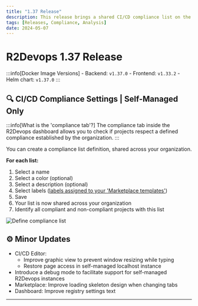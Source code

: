 ```yaml
---
title: "1.37 Release"
description: This release brings a shared CI/CD compliance list on the dashboard and many improvements.
tags: [Releases, Compliance, Analysis]
date: 2024-05-07
---
```


# R2Devops 1.37 Release



:::info[Docker Image Versions]
    - Backend: `v1.37.0`
    - Frontend: `v1.33.2`
    - Helm chart: `v1.37.0`
:::

<!--truncate-->

## 🔍 CI/CD Compliance Settings | **Self-Managed Only**

:::info[What is the 'compliance tab'?]
    The compliance tab inside the R2Devops dashboard allows you to check if projects respect a defined compliance established by the organization.
:::

You can create a compliance list definition, shared across your organization.

**For each list:**

1. Select a name
2. Select a color (optional)
3. Select a description (optional)
4. Select labels ([labels assigned to your 'Marketplace templates'](/docs/marketplace/manage-templates/#template-r2-file))
5. Save 
6. Your list is now shared across your organization
7. Identify all compliant and non-compliant projects with this list

![Define compliance list](./compliance_definition.gif)

## ⚙️ Minor Updates

- CI/CD Editor: 
     - Improve graphic view to prevent window resizing while typing
     - Restore page access in self-managed localhost instance
- Introduce a debug mode to facilitate support for self-managed R2Devops instances
- Marketplace: Improve loading skeleton design when changing tabs
- Dashboard: Improve registry settings text

-----

<ReleaseBottomButton />
